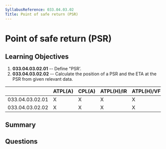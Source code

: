 ```yaml
---
SyllabusReference: 033.04.03.02
Title: Point of safe return (PSR)
---
```


# Point of safe return (PSR)

## Learning Objectives

1.  **033.04.03.02.01** -- Define "PSRʼ.
2.  **033.04.03.02.02** -- Calculate the position of a PSR and the ETA at the PSR
    from given relevant data.

|                 | ATPL(A) | CPL(A) | ATPL(H)/IR | ATPL(H)/VFR | CPL(H) | IR | CBIR(A) |
| --------------- | ------- | ------ | ---------- | ----------- | ------ | -- | ------- |
| 033.04.03.02.01 | X       | X      | X          | X           | X      |    |         |
| 033.04.03.02.02 | X       | X      | X          | X           | X      |    |         |

## Summary

## Questions
